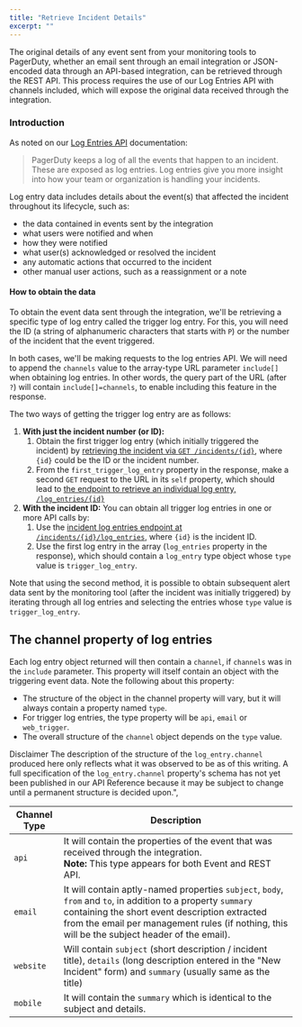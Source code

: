 ```yaml
---
title: "Retrieve Incident Details"
excerpt: ""
---
```



The original details of any event sent from your monitoring tools to PagerDuty, whether an email sent through an email integration or JSON-encoded data through an API-based integration, can be retrieved through the REST API. This process requires the use of our Log Entries API with channels included, which will expose the original data received through the integration.

### Introduction

As noted on our [Log Entries API](https://api-reference.pagerduty.com/#!/Log_Entries/get_log_entries) documentation:

> PagerDuty keeps a log of all the events that happen to an incident. These are exposed as log entries. Log entries give you more insight into how your team or organization is handling your incidents.

Log entry data includes details about the event(s) that affected the incident throughout its lifecycle, such as:

* the data contained in events sent by the integration
* what users were notified and when
* how they were notified
* what user(s) acknowledged or resolved the incident
* any automatic actions that occurred to the incident
* other manual user actions, such as a reassignment or a note

#### How to obtain the data

To obtain the event data sent through the integration, we'll be retrieving a specific type of log entry called the trigger log entry. For this, you will need the ID (a string of alphanumeric characters that starts with `P`) or the number of the incident that the event triggered.

In both cases, we'll be making requests to the log entries API. We will need to append the `channels` value to the array-type URL parameter `include[]` when obtaining log entries. In other words, the query part of the URL (after `?`) will contain `include[]=channels`, to enable including this feature in the response.

The two ways of getting the trigger log entry are as follows:

1. **With just the incident number (or ID):**
    1. Obtain the first trigger log entry (which initially triggered the incident) by [retrieving the incident via `GET /incidents/{id}`](https://api-reference.pagerduty.com/#!/Incidents/get_incidents_id), where `{id}` could be the ID or the incident number.
    2.  From the `first_trigger_log_entry` property in the response, make a second `GET` request to the URL in its `self` property, which should lead to [the endpoint to retrieve an individual log entry, `/log_entries/{id}`](https://api-reference.pagerduty.com/#!/Log_Entries/get_log_entries_id)
2. **With the incident ID:** You can obtain all trigger log entries in one or more API calls by:
    1. Use the [incident log entries endpoint at `/incidents/{id}/log_entries`](https://api-reference.pagerduty.com/#!/Incidents/get_incidents_id_log_entries), where `{id}` is the incident ID.
    2. Use the first log entry in the array (`log_entries` property in the response), which should contain a `log_entry` type object whose `type` value is `trigger_log_entry`.

Note that using the second method, it is possible to obtain subsequent alert data sent by the monitoring tool (after the incident was initially triggered) by iterating through all log entries and selecting the entries whose `type` value is `trigger_log_entry`.

## The channel property of log entries

Each log entry object returned will then contain a `channel`, if `channels` was in the `include` parameter. This property will itself contain an object with the triggering event data. Note the following about this property:

* The structure of the object in the channel property will vary, but it will always contain a property named `type`.
* For trigger log entries, the type property will be `api`, `email` or `web_trigger`.
* The overall structure of the `channel` object depends on the `type` value.

<Alert variant="info">
  <Alert.Heading>Disclaimer</Alert.Heading>
  The description of the structure of the <code>log_entry.channel</code> produced here only reflects what it was observed to be as of this writing. A full specification of the <code>log_entry.channel</code> property's schema has not yet been published in our API Reference because it may be subject to change until a permanent structure is decided upon.",
</Alert>

Channel Type   | Description
-------------- | ------------
`api`          | It will contain the properties of the event that was received through the integration. <br/> **Note:** This type appears for both Event and REST API.
`email`        | It will contain aptly-named properties `subject`, `body`, `from` and `to`, in addition to a property `summary` containing the short event description extracted from the email per management rules (if nothing, this will be the subject header of the email).
`website`      | Will contain `subject` (short description / incident title), `details` (long description entered in the "New Incident" form) and `summary` (usually same as the title)
`mobile`       | It will contain the `summary` which is identical to the subject and details.

